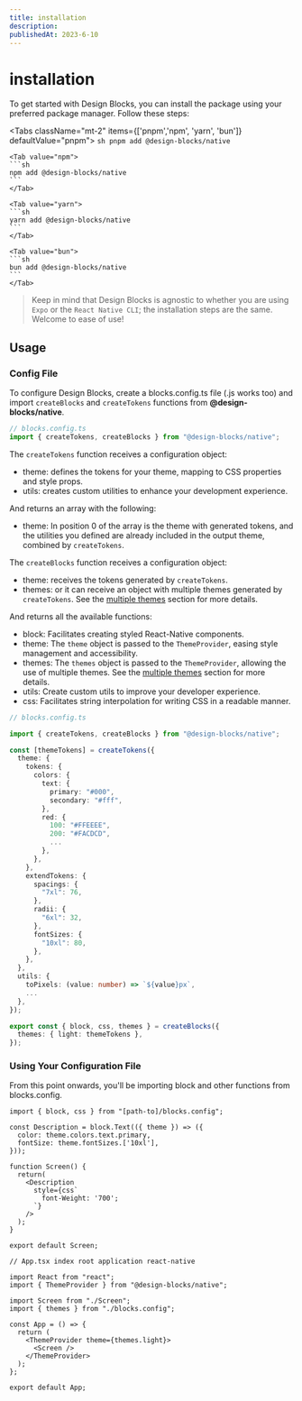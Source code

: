 ```yaml
---
title: installation
description:
publishedAt: 2023-6-10
---
```


# installation

To get started with Design Blocks, you can install the package using your preferred package manager. Follow these steps:

<Tabs className="mt-2" items={['pnpm','npm', 'yarn', 'bun']} defaultValue="pnpm">
    <Tab value="pnpm">
    ```sh
    pnpm add @design-blocks/native
    ```
    </Tab>

    <Tab value="npm">
    ```sh
    npm add @design-blocks/native
    ```
    </Tab>

    <Tab value="yarn">
    ```sh
    yarn add @design-blocks/native
    ```
    </Tab>

    <Tab value="bun">
    ```sh
    bun add @design-blocks/native
    ```
    </Tab>

</Tabs>

> Keep in mind that Design Blocks is agnostic to whether you are using `Expo` or the `React Native CLI`; the installation steps are the same. Welcome to ease of use!

## Usage

### Config File

To configure Design Blocks, create a blocks.config.ts file (.js works too) and import `createBlocks` and `createTokens` functions from **@design-blocks/native**.

```ts /createTokens/#v /createBlocks/#s
// blocks.config.ts
import { createTokens, createBlocks } from "@design-blocks/native";
```

The `createTokens` function receives a configuration object:

- theme: defines the tokens for your theme, mapping to CSS properties and style props.
- utils: creates custom utilities to enhance your development experience.

And returns an array with the following:

- theme: In position 0 of the array is the theme with generated tokens, and the utilities you defined are already included in the output theme, combined by `createTokens`.

The `createBlocks` function receives a configuration object:

- theme: receives the tokens generated by `createTokens`.
- themes: or it can receive an object with multiple themes generated by `createTokens`. See the [multiple themes](customization/multiple-themes) section for more details.

And returns all the available functions:

- block: Facilitates creating styled React-Native components.
- theme: The `theme` object is passed to the `ThemeProvider`, easing style management and accessibility.
- themes: The `themes` object is passed to the `ThemeProvider`, allowing the use of multiple themes. See the [multiple themes](customization/multiple-themes) section for more details.
- utils: Create custom utils to improve your developer experience.
- css: Facilitates string interpolation for writing CSS in a readable manner.

```ts showLineNumbers
// blocks.config.ts

import { createTokens, createBlocks } from "@design-blocks/native";

const [themeTokens] = createTokens({
  theme: {
    tokens: {
      colors: {
        text: {
          primary: "#000",
          secondary: "#fff",
        },
        red: {
          100: "#FFEEEE",
          200: "#FACDCD",
          ...
        },
      },
    },
    extendTokens: {
      spacings: {
        "7xl": 76,
      },
      radii: {
        "6xl": 32,
      },
      fontSizes: {
        "10xl": 80,
      },
    },
  },
  utils: {
    toPixels: (value: number) => `${value}px`,
    ...
  },
});

export const { block, css, themes } = createBlocks({
  themes: { light: themeTokens },
});
```

### Using Your Configuration File

From this point onwards, you'll be importing block and other functions from blocks.config.

```tsx
import { block, css } from "[path-to]/blocks.config";

const Description = block.Text(({ theme }) => ({
  color: theme.colors.text.primary,
  fontSize: theme.fontSizes.['10xl'],
}));

function Screen() {
  return(
    <Description
      style={css`
        font-Weight: '700';
      `}
    />
  );
}

export default Screen;
```

```tsx
// App.tsx index root application react-native

import React from "react";
import { ThemeProvider } from "@design-blocks/native";

import Screen from "./Screen";
import { themes } from "./blocks.config";

const App = () => {
  return (
    <ThemeProvider theme={themes.light}>
      <Screen />
    </ThemeProvider>
  );
};

export default App;
```
